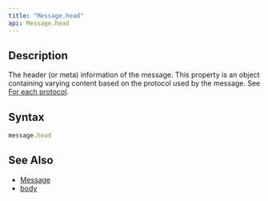 ```yaml
---
title: "Message.head"
api: Message.head
---
```


## Description

The header (or meta) information of the message. This property is an object containing varying content based on the protocol used by the message. See [For each protocol](/reference/api/MessageStart/head/#for-each-protocol).

## Syntax

``` js
message.head
```

## See Also

* [Message](/reference/api/Message)
* [body](/reference/api/Message/body)
